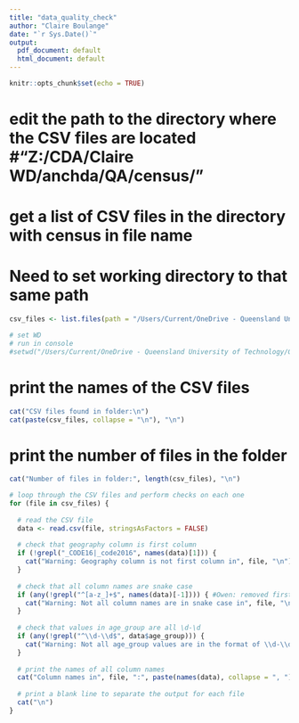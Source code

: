 ---
title: "data_quality_check"
author: "Claire Boulange"
date: "`r Sys.Date()`"
output:
  pdf_document: default
  html_document: default
---

```{r setup, include=FALSE}
knitr::opts_chunk$set(echo = TRUE)
```

# edit the path to the directory where the CSV files are located #"Z:/CDA/Claire WD/anchda/QA/census/"

# get a list of CSV files in the directory with census in file name

# Need to set working directory to that same path

```{r}
csv_files <- list.files(path = "/Users/Current/OneDrive - Queensland University of Technology/General - ACWA_QUT/Data_Collections_READY_FOR_QA/census/", pattern = "^census.*\\.csv$")

# set WD
# run in console
#setwd("/Users/Current/OneDrive - Queensland University of Technology/General - ACWA_QUT/Data_Collections_READY_FOR_QA/census/")
```

# print the names of the CSV files
```{r}
cat("CSV files found in folder:\n")
cat(paste(csv_files, collapse = "\n"), "\n")
```


# print the number of files in the folder
```{r}
cat("Number of files in folder:", length(csv_files), "\n")
```

```{r}
# loop through the CSV files and perform checks on each one
for (file in csv_files) {
  
  # read the CSV file
  data <- read.csv(file, stringsAsFactors = FALSE)
  
  # check that geography column is first column
  if (!grepl("_CODE16|_code2016", names(data)[1])) {
    cat("Warning: Geography column is not first column in", file, "\n")
  }
  
  # check that all column names are snake case
  if (any(!grepl("^[a-z_]+$", names(data)[-1]))) { #Owen: removed first column - geography should not be in snake case
    cat("Warning: Not all column names are in snake case in", file, "\n")
  }
  
  # check that values in age_group are all \d-\d 
  if (any(!grepl("^\\d-\\d$", data$age_group))) {
    cat("Warning: Not all age_group values are in the format of \\d-\\d in", file, "\n")
  }
  
  # print the names of all column names
  cat("Column names in", file, ":", paste(names(data), collapse = ", "), "\n")
  
  # print a blank line to separate the output for each file
  cat("\n")
}
```


